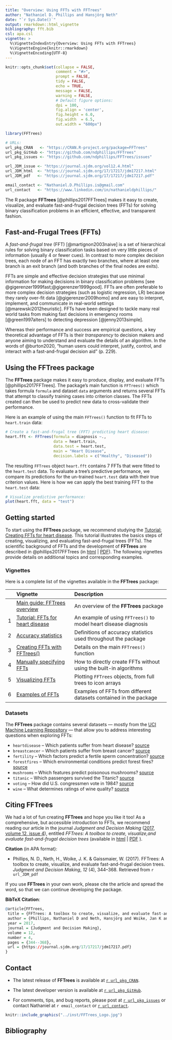```yaml
---
title: "Overview: Using FFTs with FFTrees"
author: "Nathaniel D. Phillips and Hansjörg Neth"
date: "`r Sys.Date()`"
output: rmarkdown::html_vignette
bibliography: fft.bib
csl: apa.csl
vignette: >
  %\VignetteIndexEntry{Overview: Using FFTs with FFTrees}
  %\VignetteEngine{knitr::rmarkdown}
  %\VignetteEncoding{UTF-8}
---
```


```r
knitr::opts_chunk$set(collapse = FALSE, 
                      comment = "#>", 
                      prompt = FALSE,
                      tidy = FALSE,
                      echo = TRUE, 
                      message = FALSE,
                      warning = FALSE,
                      # Default figure options:
                      dpi = 100, 
                      fig.align = 'center',
                      fig.height = 6.0,
                      fig.width  = 6.5, 
                      out.width = "600px")
```

```r
library(FFTrees)
```

```r
# URLs:
url_pkg_CRAN   <- "https://CRAN.R-project.org/package=FFTrees"
url_pkg_GitHub <- "https://github.com/ndphillips/FFTrees"
url_pkg_issues <- "https://github.com/ndphillips/FFTrees/issues"

url_JDM_issue <- "https://journal.sjdm.org/vol12.4.html"
url_JDM_html  <- "https://journal.sjdm.org/17/17217/jdm17217.html"
url_JDM_pdf   <- "https://journal.sjdm.org/17/17217/jdm17217.pdf"

email_contact <- "Nathaniel.D.Phillips.is@gmail.com"
url_contact   <- "https://www.linkedin.com/in/nathanieldphillips/"
```

<!-- Brief intro: -->

The R package **FFTrees** [@phillips2017FFTrees] makes it easy to create, visualize, and evaluate fast-and-frugal decision trees\ (FFTs) for solving binary classification problems in an efficient, effective, and transparent fashion. 


## Fast-and-Frugal Trees (FFTs) 

<!-- Defining FFTs: -->

A _fast-and-frugal tree_ (FFT) [@martignon2003naive] is a set of hierarchical rules for solving binary classification tasks based on very little pieces of information (usually\ 4 or fewer cues). 
In contrast to more complex decision trees, each node of an FFT has exactly two branches, where at least one branch is an exit branch (and both branches of the final nodes are exits). 

<!-- Characteristics and benefits of FFTs: -->

FFTs are simple and effective decision strategies that use minimal information for making decisions in binary classification problems [see @gigerenzer1999fast;@gigerenzer1999good]. 
FFTs are often preferable to more complex decision strategies (such as logistic regression, LR) because they rarely over-fit data [@gigerenzer2009homo] and are easy to interpret, implement, and communicate in real-world settings [@marewski2012heuristic]. 
FFTs have been designed to tackle many real world tasks from making fast decisions in emergency rooms [@green1997alters] to detecting depression [@jenny2013simple]. 

<!-- Emphasize transparency: -->

Whereas their performance and success are empirical questions, a key theoretical advantage of FFTs is their _transparency_ to decision makers and anyone aiming to understand and evaluate the details of an algorithm. 
In the words of @burton2020, "human users could interpret, justify, control, and interact with a fast-and-frugal decision aid" (p.\ 229). 


## Using the FFTrees package

The **FFTrees** package makes it easy to produce, display, and evaluate FFTs [@phillips2017FFTrees]. 
The package's main function is `FFTrees()` which takes formula\ `formula` and dataset\ `data` arguments and returns several FFTs that attempt to classify training cases into criterion classes. 
The FFTs created can then be used to predict new data to cross-validate their performance. 

Here is an example of using the main `FFTrees()` function to fit FFTs to `heart.train` data: 

```r
# Create a fast-and-frugal tree (FFT) predicting heart disease:
heart.fft <- FFTrees(formula = diagnosis ~.,
                     data = heart.train,
                     data.test = heart.test,
                     main = "Heart Disease",
                     decision.labels = c("Healthy", "Diseased"))
```

The resulting `FFTrees` object `heart.fft` contains 7\ FFTs that were fitted to the `heart.test` data. 
To evaluate a tree's predictive performance, we compare its predictions for the un-trained `heart.test` data with their true criterion values. 
Here is how we can apply the best training FFT to the `heart.test` data: 

```r
# Visualize predictive performance:
plot(heart.fft, data = "test")
```

## Getting started 

To start using the **FFTrees** package, we recommend studying the [Tutorial: Creating FFTs for heart disease](FFTrees_heart.html). 
This tutorial illustrates the basics steps of creating, visualizing, and evaluating fast-and-frugal trees (FFTs). The scientific background of FFTs and the development of **FFTrees** are described in @phillips2017FFTrees (in [html](`r url_JDM_html`) | [PDF](`r url_JDM_pdf`)). 
The following vignettes provide details on additional topics and corresponding examples. 

### Vignettes

<!-- Table of all vignettes: -->

Here is a complete list of the vignettes available in the **FFTrees** package: 

|   | Vignette | Description |
|--:|:------------------------------|:-------------------------------------------------|
|   | [Main guide: FFTrees overview](guide.html) | An overview of the **FFTrees** package |
| 1 | [Tutorial: FFTs for heart disease](FFTrees_heart.html)   | An example of using `FFTrees()` to model heart disease diagnosis |
| 2 | [Accuracy statistics](FFTrees_accuracy_statistics.html) | Definitions of accuracy statistics used throughout the package |
| 3 | [Creating FFTs with FFTrees()](FFTrees_function.html) | Details on the main `FFTrees()` function |
| 4 | [Manually specifying FFTs](FFTrees_mytree.html)   | How to directly create FFTs without using the built-in algorithms |
| 5 | [Visualizing FFTs](FFTrees_plot.html) | Plotting `FFTrees` objects, from full trees to icon arrays |
| 6 | [Examples of FFTs](FFTrees_examples.html) | Examples of FFTs from different datasets contained in the package |


### Datasets

The **FFTrees** package contains several datasets ---\ mostly from the [UCI Machine Learning Repository](https://archive.ics.uci.edu/ml/)\ --- that allow you to address interesting questions when exploring FFTs: 

- `heartdisease` -- Which patients suffer from heart disease? [source](https://archive.ics.uci.edu/ml/datasets/Heart+Disease)
- `breastcancer` -- Which patients suffer from breast cancer? [source](https://archive.ics.uci.edu/ml/datasets/Breast+Cancer+Wisconsin+(Diagnostic))
- `fertility` -- Which factors predict a fertile sperm concentration? [source](https://archive.ics.uci.edu/ml/datasets/Fertility)
- `forestfires` -- Which environmental conditions predict forest fires? [source](https://archive.ics.uci.edu/ml/datasets/Forest+Fires)
- `mushrooms` -- Which features predict poisonous mushrooms? [source](https://archive.ics.uci.edu/ml/datasets/Mushroom)
- `titanic` -- Which passengers survived the Titanic? [source](https://www.encyclopedia-titanica.org) 
- `voting` -- How did U.S. congressmen vote in 1984? [source](https://archive.ics.uci.edu/ml/datasets/Congressional+Voting+Records)
- `wine` -- What determines ratings of wine quality? [source](https://archive.ics.uci.edu/ml/datasets/Wine)


## Citing **FFTrees** 

We had a lot of fun creating **FFTrees** and hope you like it too! 
As a comprehensive, but accessible introduction to FFTs, we recommend reading our article in the journal _Judgment and Decision Making_ ([2017, volume\ 12, issue\ 4](`r url_JDM_issue`)), entitled _FFTrees: A toolbox to create, visualize,and evaluate fast-and-frugal decision trees_ (available in [html](`r url_JDM_html`) | [PDF](`r url_JDM_pdf`)\ ).  

**Citation** (in APA format): 

- Phillips, N. D., Neth, H., Woike, J. K. & Gaissmaier, W. (2017). 
FFTrees: A toolbox to create, visualize, and evaluate fast-and-frugal decision trees. 
_Judgment and Decision Making_, _12_ (4), 344–368. 
Retrieved from `r url_JDM_pdf`

If you use **FFTrees** in your own work, please cite the article and spread the word, so that we can continue developing the package. 

**BibTeX Citation**: 

```r
@article{FFTrees,
 title = {FFTrees: A toolbox to create, visualize, and evaluate fast-and-frugal decision trees},
 author = {Phillips, Nathaniel D and Neth, Hansjörg and Woike, Jan K and Gaissmaier, Wolfgang},
 year = 2017, 
 journal = {Judgment and Decision Making},
 volume = 12,
 number = 4,
 pages = {344--368},
 url = {https://journal.sjdm.org/17/17217/jdm17217.pdf}
}
```


## Contact

- The latest release of **FFTrees** is available at [`r url_pkg_CRAN`](`r url_pkg_CRAN`). 

- The latest developer version is available at [`r url_pkg_GitHub`](`r url_pkg_GitHub`). 

- For comments, tips, and bug reports, please post at [`r url_pkg_issues`](`r url_pkg_issues`) or contact Nathaniel at `r email_contact` or [`r url_contact`](`r url_contact`). 

<!-- Logo: -->

```r
knitr::include_graphics("../inst/FFTrees_Logo.jpg")
```

## Bibliography
